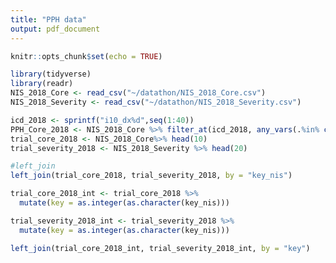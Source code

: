 ```yaml
---
title: "PPH data"
output: pdf_document
---
```


```r
knitr::opts_chunk$set(echo = TRUE)
```

```r
library(tidyverse)
library(readr)
NIS_2018_Core <- read_csv("~/datathon/NIS_2018_Core.csv")
NIS_2018_Severity <- read_csv("~/datathon/NIS_2018_Severity.csv")

icd_2018 <- sprintf("i10_dx%d",seq(1:40))
PPH_Core_2018 <- NIS_2018_Core %>% filter_at(icd_2018, any_vars(.%in% c("O720","O721", "O722", "O723")))
trial_core_2018 <- NIS_2018_Core%>% head(10)
trial_severity_2018 <- NIS_2018_Severity %>% head(20)
```

```r
#left_join
left_join(trial_core_2018, trial_severity_2018, by = "key_nis")

trial_core_2018_int <- trial_core_2018 %>% 
  mutate(key = as.integer(as.character(key_nis)))

trial_severity_2018_int <- trial_severity_2018 %>% 
  mutate(key = as.integer(as.character(key_nis)))

left_join(trial_core_2018_int, trial_severity_2018_int, by = "key")

```